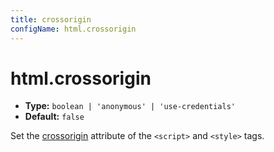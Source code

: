 ```yaml
---
title: crossorigin
configName: html.crossorigin
---
```


# html.crossorigin

- **Type:** `boolean | 'anonymous' | 'use-credentials'`
- **Default:** `false`

Set the [crossorigin](https://developer.mozilla.org/en-US/docs/Web/HTML/Attributes/crossorigin) attribute of the `<script>` and `<style>` tags.


<RsbuildConfig configName="html.crossorigin" />
